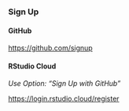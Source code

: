 ### Sign Up

#### GitHub

<https://github.com/signup>

#### RStudio Cloud

*Use Option: "Sign Up with GitHub"*

<https://login.rstudio.cloud/register>
